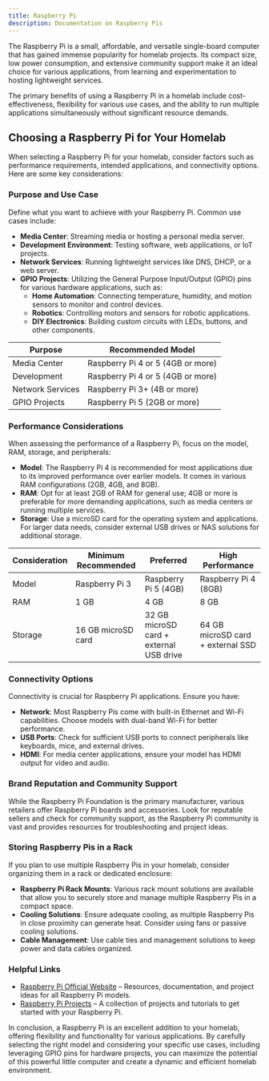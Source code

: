 ```yaml
---
title: Raspberry Pi
description: Documentation on Raspberry Pis
---
```


The Raspberry Pi is a small, affordable, and versatile single-board computer that has gained immense popularity for homelab projects. Its compact size, low power consumption, and extensive community support make it an ideal choice for various applications, from learning and experimentation to hosting lightweight services.

The primary benefits of using a Raspberry Pi in a homelab include cost-effectiveness, flexibility for various use cases, and the ability to run multiple applications simultaneously without significant resource demands.

## Choosing a Raspberry Pi for Your Homelab

When selecting a Raspberry Pi for your homelab, consider factors such as performance requirements, intended applications, and connectivity options. Here are some key considerations:

### Purpose and Use Case

Define what you want to achieve with your Raspberry Pi. Common use cases include:

- **Media Center**: Streaming media or hosting a personal media server.
- **Development Environment**: Testing software, web applications, or IoT projects.
- **Network Services**: Running lightweight services like DNS, DHCP, or a web server.
- **GPIO Projects**: Utilizing the General Purpose Input/Output (GPIO) pins for various hardware applications, such as:
    - **Home Automation**: Connecting temperature, humidity, and motion sensors to monitor and control devices.
    - **Robotics**: Controlling motors and sensors for robotic applications.
    - **DIY Electronics**: Building custom circuits with LEDs, buttons, and other components.

| Purpose          | Recommended Model                 |
|------------------|-----------------------------------|
| Media Center     | Raspberry Pi 4 or 5 (4GB or more) |
| Development      | Raspberry Pi 4 or 5 (4GB or more) |
| Network Services | Raspberry Pi 3+ (4B or more)      |
| GPIO Projects    | Raspberry Pi 5 (2GB or more)      |

### Performance Considerations

When assessing the performance of a Raspberry Pi, focus on the model, RAM, storage, and peripherals:

- **Model**: The Raspberry Pi 4 is recommended for most applications due to its improved performance over earlier models. It comes in various RAM configurations (2GB, 4GB, and 8GB).
- **RAM**: Opt for at least 2GB of RAM for general use; 4GB or more is preferable for more demanding applications, such as media centers or running multiple services.
- **Storage**: Use a microSD card for the operating system and applications. For larger data needs, consider external USB drives or NAS solutions for additional storage.

| Consideration | Minimum Recommended | Preferred                               | High Performance                  |
|---------------|---------------------|-----------------------------------------|-----------------------------------|
| Model         | Raspberry Pi 3      | Raspberry Pi 5 (4GB)                    | Raspberry Pi 4 (8GB)              |
| RAM           | 1 GB                | 4 GB                                    | 8 GB                              |
| Storage       | 16 GB microSD card  | 32 GB microSD card + external USB drive | 64 GB microSD card + external SSD |

### Connectivity Options

Connectivity is crucial for Raspberry Pi applications. Ensure you have:

- **Network**: Most Raspberry Pis come with built-in Ethernet and Wi-Fi capabilities. Choose models with dual-band Wi-Fi for better performance.
- **USB Ports**: Check for sufficient USB ports to connect peripherals like keyboards, mice, and external drives.
- **HDMI**: For media center applications, ensure your model has HDMI output for video and audio.

### Brand Reputation and Community Support

While the Raspberry Pi Foundation is the primary manufacturer, various retailers offer Raspberry Pi boards and accessories. Look for reputable sellers and check for community support, as the Raspberry Pi community is vast and provides resources for troubleshooting and project ideas.

### Storing Raspberry Pis in a Rack

If you plan to use multiple Raspberry Pis in your homelab, consider organizing them in a rack or dedicated enclosure:

- **Raspberry Pi Rack Mounts**: Various rack mount solutions are available that allow you to securely store and manage multiple Raspberry Pis in a compact space.
- **Cooling Solutions**: Ensure adequate cooling, as multiple Raspberry Pis in close proximity can generate heat. Consider using fans or passive cooling solutions.
- **Cable Management**: Use cable ties and management solutions to keep power and data cables organized.

### Helpful Links

- [Raspberry Pi Official Website](https://www.raspberrypi.org) – Resources, documentation, and project ideas for all Raspberry Pi models.
- [Raspberry Pi Projects](https://projects.raspberrypi.org) – A collection of projects and tutorials to get started with your Raspberry Pi.

In conclusion, a Raspberry Pi is an excellent addition to your homelab, offering flexibility and functionality for various applications. By carefully selecting the right model and considering your specific use cases, including leveraging GPIO pins for hardware projects, you can maximize the potential of this powerful little computer and create a dynamic and efficient homelab environment.